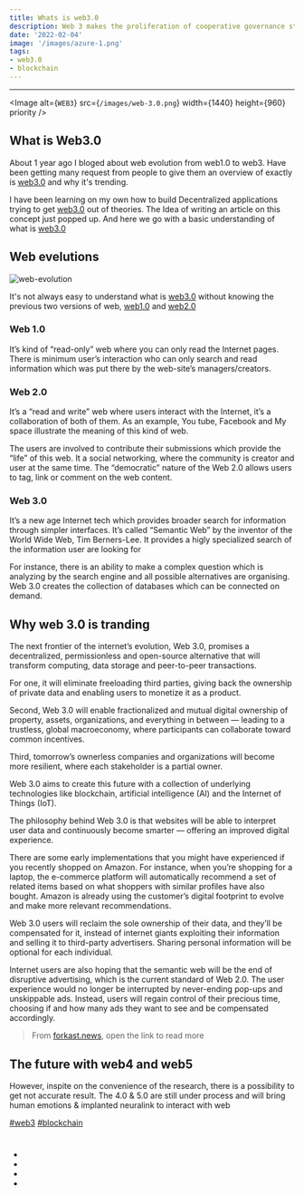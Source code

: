 ```yaml
---
title: Whats is web3.0
description: Web 3 makes the proliferation of cooperative governance structures for once-centralized products possible. Anything at all can be tokenized
date: '2022-02-04'
image: '/images/azure-1.png'
tags: 
- web3.0
- blockchain
---
```

_____________________________________

<Image
  alt={`WEB3`}
  src={`/images/web-3.0.png`}
  width={1440}
  height={960}
  priority
/>

## What is  Web3.0

About 1 year ago I bloged about web evolution from web1.0 to web3. Have been getting many request from people to give them an overview of 
exactly is [web3.0] and why it's trending. 

I have been learning on my own how to build Decentralized applications trying to get [web3.0] out of theories. The Idea of writing an article
on this concept just popped up. And here we go with a basic understanding of what is [web3.0]

## Web evelutions

![web-evolution](https://pbs.twimg.com/media/FATNql5WYAA5klS?format=jpg&name=small)

It's not always easy to understand what is [web3.0] without knowing the previous two versions of web, [web1.0] and [web2.0]

### Web 1.0

It’s kind of “read-only” web where you can only read the Internet pages. There is minimum user’s interaction who can only search and read 
information which was put there by the web-site’s managers/creators.

### Web 2.0

It’s a “read and write” web where users interact with the Internet, it’s a collaboration of both of them. As an example, 
You tube, Facebook and My space illustrate the meaning of this kind of web.

The users are involved to contribute their submissions which provide the “life” of this web. It a social networking, 
where the community is creator and user at the same time. The “democratic” nature of the Web 2.0 allows users to tag, link or comment on the web content.

### Web 3.0

It’s a new age Internet tech which provides broader search for information through simpler interfaces. It’s called “Semantic Web” by the inventor of the World Wide Web, Tim Berners-Lee. 
It provides a higly specialized search of the information user are looking for

For instance, there is an ability to make a complex question which is analyzing by the search engine and all possible alternatives are organising. 
Web 3.0 creates the collection of databases which can be connected on demand.

## Why web 3.0 is tranding

The next frontier of the internet’s evolution, Web 3.0, promises a decentralized, permissionless and open-source alternative that will transform computing, data storage and peer-to-peer transactions.

For one, it will eliminate freeloading third parties, giving back the ownership of private data and enabling users to monetize it as a product.

Second, Web 3.0 will enable fractionalized and mutual digital ownership of property, assets, organizations, and everything in between — leading to a trustless, global macroeconomy, where participants can collaborate toward common incentives.

Third, tomorrow’s ownerless companies and organizations will become more resilient, where each stakeholder is a partial owner.

Web 3.0 aims to create this future with a collection of underlying technologies like blockchain, artificial intelligence (AI) and the Internet of Things (IoT). 

The philosophy behind Web 3.0 is that websites will be able to interpret user data and continuously become smarter — offering an improved digital experience.

There are some early implementations that you might have experienced if you recently shopped on Amazon. For instance, when you’re shopping for a laptop, the e-commerce platform will automatically recommend a set of related items based on what shoppers with similar profiles have also bought. Amazon is already using the customer’s digital footprint to evolve and make more relevant recommendations.

Web 3.0 users will reclaim the sole ownership of their data, and they’ll be compensated for it, instead of internet giants exploiting their information and selling it to third-party advertisers. Sharing personal information will be optional for each individual.

Internet users are also hoping that the semantic web will be the end of disruptive advertising, which is the current standard of Web 2.0. The user experience would no longer be interrupted by never-ending pop-ups and unskippable ads. Instead, users will regain control of their precious time, choosing if and how many ads they want to see and be compensated accordingly.

> From [forkast.news](https://forkast.news/what-is-web3-how-shape-crypto-future/), open the link to read more

## The future with web4 and web5

However, inspite on the convenience of the research, there is a possibility to get not accurate result. 
The 4.0 & 5.0  are still under process and will bring human emotions & implanted neuralink to interact with web

[#web3]()  [#blockchain]()

#

- [web3.0]: https://en.wikipedia.org/wiki/Web3
- [web1.0]: https://en.wikipedia.org/wiki/Web1
- [web2.0]: https://en.wikipedia.org/wiki/Web2
- [blockchain]: https://en.wikipedia.org/wiki/Blockchain

